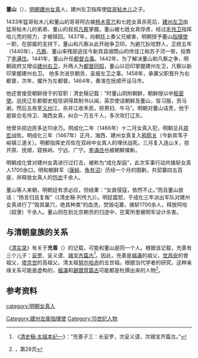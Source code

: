 '''董山'''（{{bd|1419年||1467年||catIdx=D董}}），[[明朝|明朝]][[建州女真|建州女真]]人，建州左卫指挥使[[猛哥帖木儿|猛哥帖木儿]]之子。

1433年猛哥帖木儿和董山的哥哥阿古被[[杨木答兀|杨木答兀]]和七姓女真杀死后，[[建州左卫|建州左卫]]由猛哥帖木儿的弟弟、董山的叔叔[[凡察|凡察]]掌握。董山被七姓女真俘虏，经过[[毛怜卫|毛怜卫]]指挥哈儿秃的努力，才被赎回。1437年，向朝廷上奏父兄被害，明朝授予董山[[指揮使|指揮使]]一职，在部属的支持下，董山和凡察从此开始争卫印。为避兀狄哈野人，正统五年（1440年），[[凡察|凡察]]、董山率残部逃往今新宾县烟筒山的佟佳江和苏子河一带，投靠了[[李满住|李满住]]。1441年，董山升任[[都督佥事|都督佥事]]。1442年，为了解决董山和凡察之争，明朝政府又增设[[建州右卫|建州右卫]]，升两人为[[都督同知|都督同知]]，董山以旧印掌握建州左卫，凡察以新印掌握建州右卫。 他多次进京朝贡，呈报左卫之事。1458年，承袭父职晋升为右都督，次年，擢升为左都督。1464年，奏准在抚顺开设马市。

他还曾接受朝鲜授于的官职：清史稿记载：“时董山阴附朝鲜，朝鲜授以中[[枢密使|枢密使]]。巡抚辽东都御史程信诇得其制书以闻，英宗使诘朝鲜及董山，皆习服，贡马谢。然后五夜至[[义州|义州]]江，杀并江收禾民，掠男妇、牛马”。明朝对董山诘责，他于是联合毛怜卫、海西女真，纠合一万五千人，多次攻打辽东。

他曾杀掠边民多达10余万。明成化二年（1466年）十二月女真入犯，明朝总兵[[郑宏_(武安侯)|郑宏]]战败。明成化三年（1467年）正月，海西、建州女真复入[[鸦鹘关|鸦鹘关]]（今新宾苇子峪镇三道关）。明都指挥史邓佐在双岭中女真人的埋伏战死。三月复入连山关，掠开原、抚顺，窥铁岭、宁远、广宁。[[李滿住|李滿住]]也被朝鮮擒斬。

明朝成化曾对建州女真进行过打击，被称为“成化犁庭”，此次军事行动共擒斩女真人1700余口。明和朝鲜军（[[康純|康純]]、[[魚有沼|魚有沼]]）历经一个月的围剿，共契寨四五百座，并释放女真人的[[包衣|包衣]]千余人。

董山等人来朝，明朝廷有求必应，但结果：“女直侵寇，依然不止。”而且董山放话：“扬言归且复叛”（《清史稿·列传九》）。明廷震怒，于成化三年派出军队对建州女真进行了“毁其巢穴，绝其种类”的血洗，焚毁屯寨，擒斩1700余人，释放阿哈（奴隶）千余人。董山则在到北京朝贡的归途中，在寓所里被明军设计杀害。

==与清朝皇族的关系==
《[[清实录|清实录]]》有关于'''充善'''（{{lang-mnc|ᠴᡠᠩᡧᠠᠨ|a=Qungxan|p=Chungshan}}）的记载，可能和董山是同一个人。根据该记载，充善有三个儿子：[[妥罗|妥罗]]、妥义谟、[[锡宝齐篇古|锡宝齐篇古]]<ref>《[[s:清史稿/卷1|清史稿·太祖本纪一]]》：“充善子三：长妥罗，次妥义谟，次锡宝齐篇古。”</ref>。因此，充善是[[福满|福满]]的祖父，[[觉昌安|觉昌安]]的曾祖父，[[塔克世|塔克世]]的高祖父，清太祖[[努尔哈赤|努尔哈赤]]的五世祖。根据当代学者的研究，这种亲缘关系可能是虚构的，[[福滿|福滿]]和[[錫寶齊篇古|錫寶齊篇古]]可能都是杜撰出来的人物<ref>{{citation
 | last=Li
 | first=Gertraude Roth
 | chapter=State Building before 1644
 | editor-last=Peterson
 | editor-first=Willard J.
 | title=The Cambridge History of China
 | volume=9
 | publisher=Cambridge University Press
 | publication-date=2002
 | isbn=0 521 24334 3
 | url=http://assets.cambridge.org/97805212/43346/sample/9780521243346ws.pdf
 | accessdate=2011-02-13
 | archive-date=2011-09-27
 | archive-url=https://web.archive.org/web/20110927011713/http://assets.cambridge.org/97805212/43346/sample/9780521243346ws.pdf
 | dead-url=no
 }}，第28页</ref>。

==参考资料==
<div style="font-size:small" class="references-2column"> 
<references />
</div>

{{start box}}
{{s-before|叔父[[凡察|凡察]]}}
{{s-title|[[建州左衛|建州左衛]]指挥使|1437年—1467年}}
{{s-after|子[[脫羅|脫羅]]}}
{{end box}}
[[Category:建州左衛指揮使|Category:建州左衛指揮使]]
[[category:明朝女真人|category:明朝女真人]]
[[Category:15世纪人物|Category:15世纪人物]]